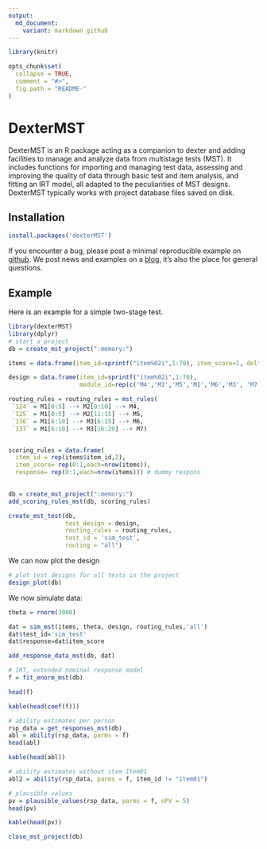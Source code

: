 ```yaml
---
output:
  md_document:
    variant: markdown_github
---
```


<!-- README.md is generated from README.Rmd. Please edit that file -->


```r
library(knitr)

opts_chunk$set(
  collapse = TRUE,
  comment = "#>",
  fig.path = "README-"
)
```


# DexterMST

DexterMST is an R package acting as a companion to dexter and adding facilities to manage and analyze data from  multistage tests (MST). It includes functions for importing and managing test data, assessing and improving the quality of data through basic test and item analysis, and fitting an IRT model, all adapted to the peculiarities of MST designs. DexterMST typically works with project database files saved on disk. 

## Installation

```r
install.packages('dexterMST')
```

If you encounter a bug, please post a minimal reproducible example on [github](https://github.com/dexter-psychometrics/dexter/issues). We post news and examples on a [blog](https://dexter-psychometrics.github.io/dexter/articles/blog/index.html), it's also the place for general questions.

## Example

Here is an example for a simple two-stage test.
```r
library(dexterMST)
library(dplyr)
# start a project
db = create_mst_project(":memory:")

items = data.frame(item_id=sprintf("item%02i",1:70), item_score=1, delta=sort(runif(70,-1,1)))

design = data.frame(item_id=sprintf("item%02i",1:70),
                    module_id=rep(c('M4','M2','M5','M1','M6','M3', 'M7'),each=10))

routing_rules = routing_rules = mst_rules(
 `124` = M1[0:5] --+ M2[0:10] --+ M4, 
 `125` = M1[0:5] --+ M2[11:15] --+ M5,
 `136` = M1[6:10] --+ M3[6:15] --+ M6,
 `137` = M1[6:10] --+ M3[16:20] --+ M7)


scoring_rules = data.frame(
  item_id = rep(items$item_id,2), 
  item_score= rep(0:1,each=nrow(items)),
  response= rep(0:1,each=nrow(items))) # dummy respons
  

db = create_mst_project(":memory:")
add_scoring_rules_mst(db, scoring_rules)

create_mst_test(db,
                test_design = design,
                routing_rules = routing_rules,
                test_id = 'sim_test',
                routing = "all")
```

We can now plot the design

```r
# plot test designs for all tests in the project
design_plot(db)
```

We now simulate data:
```r
theta = rnorm(3000)

dat = sim_mst(items, theta, design, routing_rules,'all')
dat$test_id='sim_test'
dat$response=dat$item_score

add_response_data_mst(db, dat)
```


```r
# IRT, extended nominal response model
f = fit_enorm_mst(db)

head(f)
```

```r
kable(head(coef(f)))
```

```r
# ability estimates per person
rsp_data = get_responses_mst(db)
abl = ability(rsp_data, parms = f)
head(abl)
```

```r
kable(head(abl))
```

```r
# ability estimates without item Item01
abl2 = ability(rsp_data, parms = f, item_id != "item01")

# plausible values
pv = plausible_values(rsp_data, parms = f, nPV = 5)
head(pv)
```

```r
kable(head(pv))
```


```r
close_mst_project(db)
```



